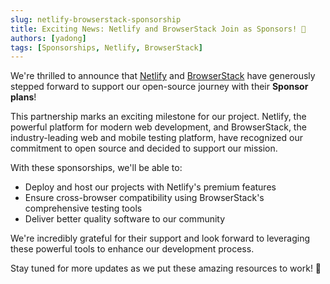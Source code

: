 ```yaml
---
slug: netlify-browserstack-sponsorship
title: Exciting News: Netlify and BrowserStack Join as Sponsors! 🎉
authors: [yadong]
tags: [Sponsorships, Netlify, BrowserStack]
---
```


We're thrilled to announce that <a target="_blank" rel="noopener noreferrer" href="https://www.netlify.com?utm_source=SoftMaple&utm_campaign=oss">Netlify</a> and <a target="_blank" rel="noopener noreferrer" href="https://www.browserstack.com/open-source">BrowserStack</a> have generously stepped forward to support our open-source journey with their **Sponsor plans**!

This partnership marks an exciting milestone for our project. Netlify, the powerful platform for modern web development, and BrowserStack, the industry-leading web and mobile testing platform, have recognized our commitment to open source and decided to support our mission.

With these sponsorships, we'll be able to:
- Deploy and host our projects with Netlify's premium features
- Ensure cross-browser compatibility using BrowserStack's comprehensive testing tools
- Deliver better quality software to our community

We're incredibly grateful for their support and look forward to leveraging these powerful tools to enhance our development process.

Stay tuned for more updates as we put these amazing resources to work! 💪

